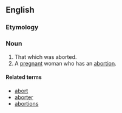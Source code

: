 ==English==

===Etymology===
{{suffix|abort|ee}}

===Noun===
{{en-noun}}

# That which was aborted.
# A [[pregnant]] woman who has an [[abortion]].

====Related terms====
* [[abort]]
* [[aborter]]
* [[abortions]]